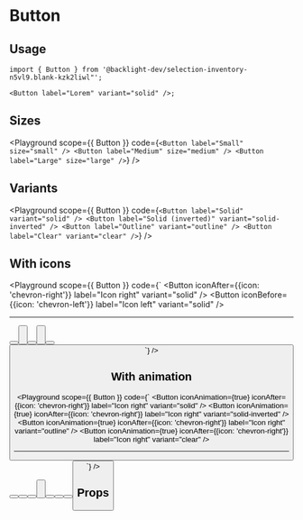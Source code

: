 
# Button

<Description of={Button} />

## Usage

```tsx
import { Button } from '@backlight-dev/selection-inventory-n5vl9.blank-kzk2liwl"';

<Button label="Lorem" variant="solid" />;
```

## Sizes

<Playground
  scope={{ Button }}
  code={`
<Button label="Small" size="small" />
<Button label="Medium" size="medium" />
<Button label="Large" size="large" />
  `}
/>

## Variants

<Playground
  scope={{ Button }}
  code={`
<Button label="Solid" variant="solid" />
<Button label="Solid (inverted)" variant="solid-inverted" />
<Button label="Outline" variant="outline" />
<Button label="Clear" variant="clear" />
  `}
/>

## With icons

<Playground
  scope={{ Button }}
  code={`
<Button iconAfter={{icon: 'chevron-right'}} label="Icon right" variant="solid" />
<Button iconBefore={{icon: 'chevron-left'}} label="Icon left" variant="solid" />
<hr/>
<Button iconAfter={{icon: 'chevron-right'}} label="Icon right" variant="solid-inverted" />
<Button iconBefore={{icon: 'chevron-left'}} label="Icon left" variant="solid-inverted" />
<hr/>
<Button iconAfter={{icon: 'chevron-right'}} label="Icon right" variant="outline" />
<Button iconBefore={{icon: 'chevron-left'}} label="Icon left" variant="outline" />
<hr/>
<Button iconAfter={{icon: 'chevron-right'}} label="Icon right" variant="clear" />
<Button iconBefore={{icon: 'chevron-left'}} label="Icon left" variant="clear" />
  `}
/>

## With animation

<Playground
  scope={{ Button }}
  code={`
<Button iconAnimation={true} iconAfter={{icon: 'chevron-right'}} label="Icon right" variant="solid" />
<Button iconAnimation={true} iconAfter={{icon: 'chevron-right'}} label="Icon right" variant="solid-inverted" />
<Button iconAnimation={true} iconAfter={{icon: 'chevron-right'}} label="Icon right" variant="outline" />
<Button iconAnimation={true} iconAfter={{icon: 'chevron-right'}} label="Icon right" variant="clear" />
<hr/>
<Button fillAnimation={true} iconAfter={{icon: 'chevron-right'}} label="Icon right" variant="solid" />
<Button fillAnimation={true} iconAfter={{icon: 'chevron-right'}} label="Icon right" variant="solid-inverted" />
<Button fillAnimation={true} iconAfter={{icon: 'chevron-right'}} label="Icon right" variant="outline" />
<Button fillAnimation={true} iconAfter={{icon: 'chevron-right'}} label="Icon right" variant="clear" />
<hr/>
<Button iconAnimation={true} fillAnimation={true} iconAfter={{icon: 'chevron-right'}} label="Icon right" variant="solid" />
<Button iconAnimation={true} fillAnimation={true} iconAfter={{icon: 'chevron-right'}} label="Icon right" variant="solid-inverted" />
<Button iconAnimation={true} fillAnimation={true} iconAfter={{icon: 'chevron-right'}} label="Icon right" variant="outline" />
<Button iconAnimation={true} fillAnimation={true} iconAfter={{icon: 'chevron-right'}} label="Icon right" variant="clear" />
  `}
/>

## Props

<Props of={Button} />
